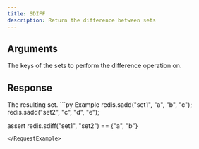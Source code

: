 ```yaml
---
title: SDIFF
description: Return the difference between sets
---
```


## Arguments

<ParamField body="keys" type="*List[str]" required>
  The keys of the sets to perform the difference operation on.
</ParamField>


## Response

<ResponseField type="set" required>
  The resulting set.
</ResponseField>

<RequestExample>
```py Example 
redis.sadd("set1", "a", "b", "c"); 
redis.sadd("set2", "c", "d", "e"); 

assert redis.sdiff("set1", "set2") == {"a", "b"}
```
</RequestExample>
